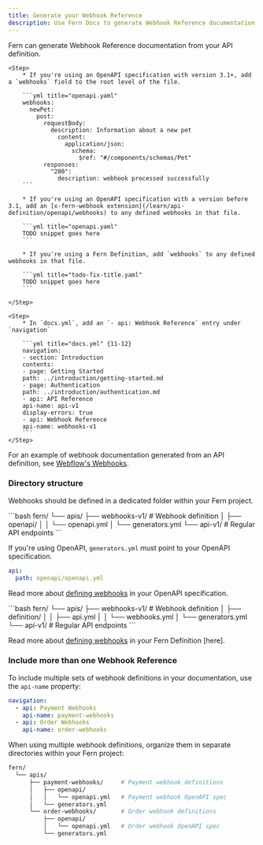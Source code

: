```yaml
---
title: Generate your Webhook Reference
description: Use Fern Docs to generate Webhook Reference documentation from your API definition, using either OpenAPI or Fern Definition.
---
```


Fern can generate Webhook Reference documentation from your API definition. 

<Steps>

    <Step>
        * If you're using an OpenAPI specification with version 3.1+, add a `webhooks` field to the root level of the file.

        ```yml title="openapi.yaml"
        webhooks:
          newPet:
            post:
              requestBody:
                description: Information about a new pet
                  content:
                    application/json:
                      schema:
                        $ref: "#/components/schemas/Pet"
              responses:
                "200":
                  description: webhook processed successfully
        ```

        * If you're using an OpenAPI specification with a version before 3.1, add an [x-fern-webhook extension](/learn/api-definition/openapi/webhooks) to any defined webhooks in that file.

        ```yml title="openapi.yaml"
        TODO snippet goes here
        ```

        * If you're using a Fern Definition, add `webhooks` to any defined webhooks in that file.

        ```yml title="todo-fix-title.yaml"
        TODO snippet goes here
        ```

    </Step>

    <Step>
        * In `docs.yml`, add an `- api: Webhook Reference` entry under `navigation`

        ```yml title="docs.yml" {11-12}
        navigation:
        - section: Introduction
        contents:
        - page: Getting Started
        path: ../introduction/getting-started.md
        - page: Authentication
        path: ../introduction/authentication.md
        - api: API Reference
        api-name: api-v1
        display-errors: true
        - api: Webhook Reference
        api-name: webhooks-v1
        ```
    </Step>
</Steps>

For an example of webhook documentation generated from an API definition, see [Webflow's Webhooks](https://developers.webflow.com/data/reference/webhooks/events/form-submission).

### Directory structure

Webhooks should be defined in a dedicated folder within your Fern project.

<Tabs>
<Tab title="OpenAPI">
```bash
fern/
  └── apis/
      ├── webhooks-v1/           # Webhook definition
      │   ├── openapi/       
      │   │   └── openapi.yml
      │   └── generators.yml
      └── api-v1/                # Regular API endpoints
```

If you're using OpenAPI, `generators.yml` must point to your OpenAPI specification.

```yml generators.yml
api:
  path: openapi/openapi.yml
```

Read more about [defining webhooks](/learn/api-definition/openapi/webhooks) in your OpenAPI specification.

</Tab>
<Tab title="Fern Definition">
```bash
fern/
  └── apis/
      ├── webhooks-v1/           # Webhook definition
      │   ├── definition/  
      │   │   ├── api.yml    
      │   │   └── webhooks.yml
      │   └── generators.yml
      └── api-v1/                # Regular API endpoints
```

Read more about [defining webhooks](/learn/api-definition/fern/webhooks) in your Fern Definition [here].

</Tab>
</Tabs>

### Include more than one Webhook Reference

To include multiple sets of webhook definitions in your documentation, use the `api-name` property:

```yaml title="docs.yml"
navigation:
  - api: Payment Webhooks
    api-name: payment-webhooks
  - api: Order Webhooks
    api-name: order-webhooks
```

When using multiple webhook definitions, organize them in separate directories within your Fern project:

```bash
fern/
  └── apis/
      ├── payment-webhooks/     # Payment webhook definitions
      │   ├── openapi/
      │   │   └── openapi.yml   # Payment webhook OpenAPI spec
      │   └── generators.yml
      └── order-webhooks/       # Order webhook definitions
          ├── openapi/
          │   └── openapi.yml   # Order webhook OpenAPI spec
          └── generators.yml
```
